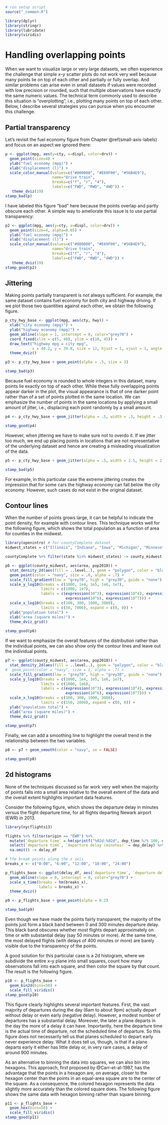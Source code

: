 ```r
# run setup script
source("_common.R")

library(dplyr)
library(stringr)
library(lubridate)
library(viridis)
```

# Handling overlapping points {#overlapping-points}

When we want to visualize large or very large datasets, we often experience the challenge that simple *x*--*y* scatter plots do not work very well because many points lie on top of each other and partially or fully overlap. And similar problems can arise even in small datasets if values were recorded with low precision or rounded, such that multiple observations have exactly the same numeric values. The technical term commonly used to describe this situation is "overplotting", i.e., plotting many points on top of each other. Below, I describe several strategies you can pursue when you encounter this challenge.

## Partial transparency

Let's revisit the fuel economy figure from Chapter \@ref(small-axis-labels) and focus on an aspect we ignored there:
```r
p <- ggplot(mpg, aes(y=cty, x=displ, color=drv)) +
  geom_point(size=4) + 
  ylab("fuel economy (mpg)") +
  xlab("displacement (l)") +
  scale_color_manual(values=c("#000000", "#E69F00", "#56B4E9"), 
                     name="drive train",
                     breaks=c("f", "r", "4"),
                     labels=c("FWD", "RWD", "4WD")) +
   theme_dviz(19)
stamp_bad(p)
```
I have labeled this figure "bad" here because the points overlap and partly obscure each other. A simple way to ameliorate this issue is to use partial transparency:
```r
p2 <- ggplot(mpg, aes(y=cty, x=displ, color=drv)) +
  geom_point(size=4, alpha=0.65) + 
  ylab("fuel economy (mpg)") +
  xlab("displacement (l)") +
  scale_color_manual(values=c("#000000", "#E69F00", "#56B4E9"), 
                     name="drive train",
                     breaks=c("f", "r", "4"),
                     labels=c("FWD", "RWD", "4WD")) +
   theme_dviz(19)
stamp_good(p2)
```

## Jittering

Making points partially transparent is not always sufficient. For example, the same dataset contains fuel economy for both city and highway driving. If we plot those two quantities against each other, we obtain the following figure.
```r
p_cty_hwy_base <- ggplot(mpg, aes(cty, hwy)) +
  xlab("city economy (mpg)") +
  ylab("highway economy (mpg)") +
  geom_abline(slope = 1, intercept = 0, color="grey70") +
  coord_fixed(xlim = c(5, 40), ylim = c(10, 45)) +
  draw_text("highway mpg = city mpg",
            x = 40.2, y = 39.8, size = 12, hjust = 1, vjust = 1, angle = 45) +
  theme_dviz()

p3 <- p_cty_hwy_base + geom_point(alpha = .5, size = 3)

stamp_bad(p3)
```

Because fuel economy is rounded to whole integers in this dataset, many points lie exactly on top of each other. While these fully overlapping points appear darker in the plot, the visual appearance is that of one darker point rather than of a set of points plotted in the same location. We can emphasize the number of points in the same locations by applying a small amount of jitter, i.e., displacing each point randomly by a small amount.

```r
p4 <- p_cty_hwy_base + geom_jitter(alpha = .5, width = .3, height = .3, size = 3)

stamp_good(p4)
```

However, when jittering we have to make sure not to overdo it. If we jitter too much, we end up placing points in locations that are not representative of the underlying dataset and hence are creating a misleading visualization of the data.
```r
p5 <- p_cty_hwy_base + geom_jitter(alpha = .5, width = 2.5, height = 2.5, size = 3)

stamp_bad(p5)
```

For example, in this particular case the extreme jittering creates the impression that for some cars the highway economy can fall below the city economy. However, such cases do not exist in the original dataset.

## Contour lines

When the number of points grows large, it can be helpful to indicate the point density, for example with contour lines. This technique works well for the following figure, which shows the total population as a function of area for counties in the midwest.
```r
library(openintro) # for countyComplete dataset
midwest_states = c("Illinois", "Indiana", "Iowa", "Michigan", "Minnesota", "Missouri", "Ohio", "Wisconsin")

countyComplete %>% filter(state %in% midwest_states) -> county_midwest

p6 <- ggplot(county_midwest, aes(area, pop2010)) + 
  stat_density_2d(aes(fill = ..level..), geom = "polygon", color = "black", size = 0.2, alpha = 0.5) + 
  geom_point(color = "navy", size = .6, alpha = .7) + 
  scale_fill_gradient(low = "grey70", high = "grey30", guide = "none") +
  scale_y_log10(breaks = c(1000, 1e4, 1e5, 1e6, 1e7),
                limits = c(1000, 1e7),
                labels = c(expression(10^3), expression(10^4), expression(10^5),
                           expression(10^6), expression(10^7))) +
  scale_x_log10(breaks = c(100, 300, 1000, 3000),
                limits = c(50, 7000), expand = c(0, 0)) +
  ylab("population total") +
  xlab("area (square miles)") +
  theme_dviz_grid()
  
stamp_good(p6)
```

If we want to emphasize the overall features of the distribution rather than the individual points, we can also show only the contour lines and leave out the individual points.
```r
p7 <- ggplot(county_midwest, aes(area, pop2010)) + 
  stat_density_2d(aes(fill = ..level..), geom = "polygon", color = "black", size = 0.2, alpha = 0.5) + 
#  geom_point(color = "navy", size = 1, alpha = .7) + 
  scale_fill_gradient(low = "grey70", high = "grey30", guide = "none") +
  scale_y_log10(breaks = c(1000, 1e4, 1e5, 1e6, 1e7),
                limits = c(1000, 1e6),
                labels = c(expression(10^3), expression(10^4), expression(10^5),
                           expression(10^6), expression(10^7))) +
  scale_x_log10(breaks = c(100, 300, 1000, 3000),
                limits = c(150, 2000), expand = c(0, 0)) +
  ylab("population total") +
  xlab("area (square miles)") +
  theme_dviz_grid()
  
stamp_good(p7)
```

Finally, we can add a smoothing line to highlight the overall trend in the relationship between the two variables.
```r
p8 <- p7 + geom_smooth(color = "navy", se = FALSE)

stamp_good(p8)
```

## 2d histograms

None of the techniques discussed so far work very well when the majority of points falls into a small area relative to the overall extent of the data and the overall extent highlights important data features.

Consider the following figure, which shows the departure delay in minutes versus the flight departure time, for all flights departing Newark airport (EWR) in 2013.

```r
library(nycflights13)

flights %>% filter(origin == "EWR") %>%
  mutate(`departure time` = hm(sprintf("%02d:%02d", dep_time %/% 100, dep_time %% 100 ))) %>%
  select(`departure time`, `departure delay (minutes)` = dep_delay) %>%
  na.omit() -> delay_df

# the break points along the x axis
breaks_x <- c("0:00", "6:00", "12:00", "18:00", "24:00")

p_flights_base <- ggplot(delay_df, aes(`departure time`, `departure delay (minutes)`)) + 
  geom_abline(slope = 0, intercept = 0, color="grey70") +
  scale_x_time(breaks = hm(breaks_x),
               labels = breaks_x) +
  theme_dviz()

p9 <- p_flights_base + geom_point(alpha = 0.2)

stamp_bad(p9)
```
Even though we have made the points fairly transparent, the majority of the points just form a black band between 0 and 300 minutes departure delay. This black band obscures whether most flights depart approximately on time or with substantial delay (say 50 minutes or more). At the same time, the most delayed flights (with delays of 400 minutes or more) are barely visible due to the transparency of the points.

A good solution for this particular case is a 2d histogram, where we subdivide the entire x--y plane into small squares, count how many observations fall into each square, and then color the square by that count. The result is the following figure.

```r
p10 <- p_flights_base +
  geom_bin2d(bins=50) +
  scale_fill_viridis()
stamp_good(p10)
```

This figure clearly highlights several important features. First, the vast majority of departures during the day (6am to about 9pm) actually depart without delay or even early (negative delay). However, a modest number of departures has a substantial delay. Moreover, the later a plane departs in the day the more of a delay it can have. Importantly, here the departure time is the actual time of departure, not the scheduled time of departure. So this figure does not necessarily tell us that planes scheduled to depart early never experience delay. What it does tell us, though, is that if a plane departs early it either has little delay or, in very rare cases, a delay of around 900 minutes.

As an alternative to binning the data into squares, we can also bin into hexagons. This approach, first proposed by 
@Carr-et-al-1987, has the advantage that the points in a hexagon are, on average, closer to the hexagon center than the points in an equal-area square are to the center of the square. As a consequence, the colored hexagon represents the data slightly more accurately than the colored square does. The following figure shows the same data with hexagon binning rather than square binning.

```r
p11 <- p_flights_base +
  geom_hex(bins=50) +
  scale_fill_viridis()
stamp_good(p11)
```

